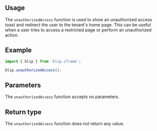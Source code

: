

## Usage

The `unauthorizedAccess` function is used to show an unauthorized access toast and redirect the user to the tenant's home page.
This can be useful when a user tries to access a restricted page or perform an unauthorized action.

## Example

```ts
import { blip } from 'blip-iframe';

blip.unauthorizedAccess();
```

## Parameters

The `unauthorizedAccess` function accepts no parameters.

## Return type

The `unauthorizedAccess` function does not return any value.

